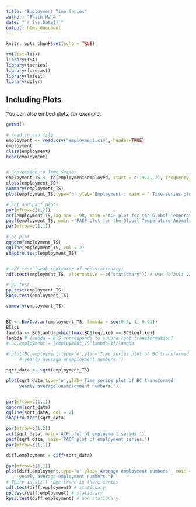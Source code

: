 ```yaml
---
title: "Employment Time Series"
author: "Faith Ha & "
date: "`r Sys.Date()`"
output: html_document
---
```


```r
knitr::opts_chunk$set(echo = TRUE)
```


```r
rm(list=ls())
library(TSA)
library(tseries)
library(forecast)
library(lmtest)
library(dplyr)
```

## Including Plots

You can also embed plots, for example:

```r
getwd()

# read in csv file
employment <- read.csv("employment.csv", header=TRUE)
employment
class(employment) 
head(employment)


# Conversion to Time Series
employment_TS <- ts(employment$employed, start = c(1978, 2), frequency =12)
class(employment_TS)
summary(employment_TS)
plot(employment_TS,type='o',ylab='Employment', main = " Time series plot of Employment by 1000")

# acf and pacf plots
par(mfrow=c(1,2))
acf(employment_TS,lag.max = 98, main ="ACF plot for the Global Temperature Anomalies series.")
pacf(employment_TS, main ="PACF plot for the Global Temperature Anomalies series.")
par(mfrow=c(1,1))
```

``` r
# qq plot 
qqnorm(employment_TS)
qqline(employment_TS, col = 2)
shapiro.test(employment_TS)


# adf test (weak indicator of non-stationary)
adf.test(employment_TS, alternative = c("stationary")) # Use default value of k

# pp test
pp.test(employment_TS)
kpss.test(employment_TS)

summary(employment_TS)


BC <- BoxCox.ar(employment_TS, lambda = seq(0.5, 1, 0.01))
BC$ci
lambda <- BC$lambda[which(max(BC$loglike) == BC$loglike)]
lambda # lambda = 0.5 corresponds to square root transformation?
# BC.employment = (employment_TS^lambda-1)/lambda

# plot(BC.employment,type='o',ylab='Time series plot of BC transformed 
     # yearly average unemployment numbers.')

sqrt_data <- sqrt(employment_TS)

plot(sqrt_data,type='o',ylab='Time series plot of BC transformed 
     yearly average unemployment numbers.')


par(mfrow=c(1,1))
qqnorm(sqrt_data)
qqline(sqrt_data, col = 2)
shapiro.test(sqrt_data)

par(mfrow=c(1,2))
acf(sqrt_data, main='ACF plot of employment series.')
pacf(sqrt_data, main='PACF plot of employment series.')
par(mfrow=c(1,1))

diff.employment = diff(sqrt_data)

par(mfrow=c(1,1))
plot(diff.employment,type='o',ylab='Average employment numbers', main = "Time series plot of the first differenced
     yearly average employment numbers.")
# There is still some trend in there series
adf.test(diff.employment) # stationary
pp.test(diff.employment) # stationary
kpss.test(diff.employment) # non stationary

```
